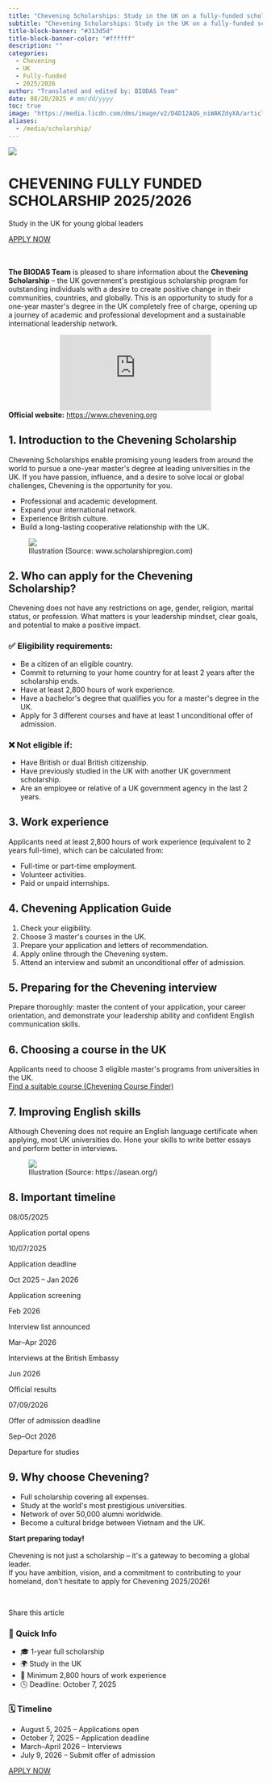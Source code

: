 ```yaml
---
title: "Chevening Scholarships: Study in the UK on a fully-funded scholarship with Chevening"
subtitle: "Chevening Scholarships: Study in the UK on a fully-funded scholarship with Chevening"
title-block-banner: "#313d5d"
title-block-banner-color: "#ffffff"
description: ""
categories:
  - Chevening
  - UK
  - Fully-funded
  - 2025/2026
author: "Translated and edited by: BIODAS Team"
date: 08/20/2025 # mm/dd/yyyy
toc: true
image: "https://media.licdn.com/dms/image/v2/D4D12AQG_niWAKZdyXA/article-cover_image-shrink_720_1280/article-cover_image-shrink_720_1280/0/1728640151097?e=2147483647&v=beta&t=I_Wj6WoF1NgpKq606-nJxFPrU4rYu969GZ1j617uWW8"
aliases: 
  - /media/scholarship/
---
```


![](https://alt.edu.vn/wp-content/uploads/2023/11/alt-feature-Chevening-Scholarship-1.jpg){fig-align="center" class="img-cover"}



```{=html}
<!-- Attach CSS file -->
<link rel="stylesheet" href="section-scholarship-template.css">

<!-- Font Awesome CDN (to display social media icons) -->
<link rel="stylesheet" href="https://cdnjs.cloudflare.com/ajax/libs/font-awesome/6.5.0/css/all.min.css">


<body class="section-scholarship-template">

  <!-- ===== HERO ===== -->
  <div class="hero-banner">
    <div class="hero-content">
      <h1>CHEVENING FULLY FUNDED SCHOLARSHIP 2025/2026</h1>
      <p class="hero-subtitle">Study in the UK for young global leaders</p>
      
      <!-- Button with scholarship deadline -->
      <a 
        href="https://www.chevening.org/apply"
        target="_blank"
        class="apply-button"
        data-deadline="2025-10-07T23:59:00"
      >
        APPLY NOW
      </a>
    </div>
  </div>

  <!-- ===== CONTENT ===== -->
  <div class="layout">
    <div class="main-content">
      <br><br>
      <p><strong>The BIODAS Team</strong> is pleased to share information about the <strong>Chevening Scholarship</strong> – the UK government's prestigious scholarship program for outstanding individuals with a desire to create positive change in their communities, countries, and globally. This is an opportunity to study for a one-year master's degree in the UK completely free of charge, opening up a journey of academic and professional development and a sustainable international leadership network.</p>

      <div style="text-align:center;">
        <iframe 
          src="https://www.youtube.com/embed/hHDTKvt4yIY?si=7aA_ddT_g6sWoywN"
          title="YouTube video player"
          style="width:auto; height:auto; aspect-ratio:16/9; border:0;"
          allow="accelerometer; autoplay; clipboard-write; encrypted-media; gyroscope; picture-in-picture; web-share"
          referrerpolicy="strict-origin-when-cross-origin"
          allowfullscreen>
        </iframe>
      </div>
      
      <strong>Official website:</strong> <a href="https://www.chevening.org" target="_blank">https://www.chevening.org</a></p>

      <h2>1. Introduction to the Chevening Scholarship</h2>
      <p>Chevening Scholarships enable promising young leaders from around the world to pursue a one-year master's degree at leading universities in the UK. If you have passion, influence, and a desire to solve local or global challenges, Chevening is the opportunity for you.</p>

      <div class="highlight-box">
        <ul>
          <li>Professional and academic development.</li>
          <li>Expand your international network.</li>
          <li>Experience British culture.</li>
          <li>Build a long-lasting cooperative relationship with the UK.</li>
        </ul>
      </div>

      <!-- Illustration -->
      <figure>
        <div class="img-wrap">
          <img src="https://www.scholarshipregion.com/wp-content/uploads/elementor/thumbs/UK-Government-Chevening-Scholarships-qc0g3ibu1s0523zq02df7ib6anvlhihenpt574hz4w.jpg" class="img" />
        </div>
        <figcaption>
          Illustration (Source: www.scholarshipregion.com)
        </figcaption>
      </figure>

      <h2>2. Who can apply for the Chevening Scholarship?</h2>
      <p>Chevening does not have any restrictions on age, gender, religion, marital status, or profession. What matters is your leadership mindset, clear goals, and potential to make a positive impact.</p>

      <h3>✅ Eligibility requirements:</h3>
      <div class="highlight-box">
        <ul>
          <li>Be a citizen of an eligible country.</li>
          <li>Commit to returning to your home country for at least 2 years after the scholarship ends.</li>
          <li>Have at least 2,800 hours of work experience.</li>
          <li>Have a bachelor's degree that qualifies you for a master's degree in the UK.</li>
          <li>Apply for 3 different courses and have at least 1 unconditional offer of admission.</li>
        </ul>
      </div>

      <h3>❌ Not eligible if:</h3>
      <div class="highlight-box">
        <ul>
          <li>Have British or dual British citizenship.</li>
          <li>Have previously studied in the UK with another UK government scholarship.</li>
          <li>Are an employee or relative of a UK government agency in the last 2 years.</li>
        </ul>
      </div>

      <h2>3. Work experience</h2>
      <p>Applicants need at least 2,800 hours of work experience (equivalent to 2 years full-time), which can be calculated from:</p>
      <div class="highlight-box">
        <ul>
          <li>Full-time or part-time employment.</li>
          <li>Volunteer activities.</li>
          <li>Paid or unpaid internships.</li>
        </ul>
      </div>

      <h2>4. Chevening Application Guide</h2>
      <div class="highlight-box">
        <ol>
          <li>Check your eligibility.</li>
          <li>Choose 3 master's courses in the UK.</li>
          <li>Prepare your application and letters of recommendation.</li>
          <li>Apply online through the Chevening system.</li>
          <li>Attend an interview and submit an unconditional offer of admission.</li>
        </ol>
      </div>

      <h2>5. Preparing for the Chevening interview</h2>
      <p>Prepare thoroughly: master the content of your application, your career orientation, and demonstrate your leadership ability and confident English communication skills.</p>

      <h2>6. Choosing a course in the UK</h2>
      <p>Applicants need to choose 3 eligible master's programs from universities in the UK.<br>
      <a href="https://www.chevening.org/scholarships/find-a-course/" target="_blank">Find a suitable course (Chevening Course Finder)</a></p>

      <h2>7. Improving English skills</h2>
      <p>Although Chevening does not require an English language certificate when applying, most UK universities do. Hone your skills to write better essays and perform better in interviews.</p>

      <!-- Illustration -->
      <figure>
        <div class="img-wrap">
          <img src="https://asean.org/wp-content/uploads/elementor/thumbs/Chevening-pic1724738642-scaled-qt9q5iek65l9u60mnz6mswzdf7322vdce2z1lqj2iw.jpeg" class="img" />
        </div>
        <figcaption>
          Illustration (Source: https://asean.org/)
        </figcaption>
      </figure>

      <h2>8. Important timeline</h2>

      <div class="timeline-flow">
        <div class="timeline-item">
          <span class="timeline-date">08/05/2025</span>
          <p>Application portal opens</p>
        </div>
        <div class="timeline-item">
          <span class="timeline-date">10/07/2025</span>
          <p>Application deadline</p>
        </div>
        <div class="timeline-item">
          <span class="timeline-date">Oct 2025 – Jan 2026</span>
          <p>Application screening</p>
        </div>
        <div class="timeline-item">
          <span class="timeline-date">Feb 2026</span>
          <p>Interview list announced</p>
        </div>
        <div class="timeline-item">
          <span class="timeline-date">Mar–Apr 2026</span>
          <p>Interviews at the British Embassy</p>
        </div>
        <div class="timeline-item">
          <span class="timeline-date">Jun 2026</span>
          <p>Official results</p>
        </div>
        <div class="timeline-item">
          <span class="timeline-date">07/09/2026</span>
          <p>Offer of admission deadline</p>
        </div>
        <div class="timeline-item">
          <span class="timeline-date">Sep–Oct 2026</span>
          <p>Departure for studies</p>
        </div>
      </div>

      <h2>9. Why choose Chevening?</h2>
      <div class="highlight-box">
        <ul>
          <li>Full scholarship covering all expenses.</li>
          <li>Study at the world's most prestigious universities.</li>
          <li>Network of over 50,000 alumni worldwide.</li>
          <li>Become a cultural bridge between Vietnam and the UK.</li>
        </ul>
      </div>

      <div class="final-note">
        <p><strong>Start preparing today!</strong><br><br>
        Chevening is not just a scholarship – it's a gateway to becoming a global leader.<br>
        If you have ambition, vision, and a commitment to contributing to your homeland, don't hesitate to apply for Chevening 2025/2026!</p>
      </div>
    
      <br>
      <!-- SOCIAL SHARE -->
      <div class="social-section">
        <p class="share-note">Share this article</p>
        <div class="social-share">
          <a href="https://www.facebook.com/sharer/sharer.php?u=https://www.biodas.net/media/scholarship/250820-chevening.html/" class="fb" title="Share on Facebook"><i class="fab fa-facebook-f"></i></a>
          <a href="https://twitter.com/intent/tweet?status=https://www.biodas.net/media/scholarship/250820-chevening.html/" class="x" title="Share on X / Twitter"><i class="fab fa-x-twitter"></i></a>
          <a href="https://www.linkedin.com/shareArticle?mini=true&url=https://biodas.net/media/scholarship/250820-chevening.html/" class="in" title="Share on LinkedIn"><i class="fab fa-linkedin-in"></i></a>
        </div>
      </div>

    </div>

    <!-- SIDEBAR -->
    <aside class="sidebar">
      <div class="quick-info">
        <h3>📘 Quick Info</h3>
        <ul>
          <li>🎓 1-year full scholarship</li>
          <li>🌍 Study in the UK</li>
          <li>💼 Minimum 2,800 hours of work experience</li>
          <li>🕓 Deadline: October 7, 2025</li>
        </ul>
      </div>

      <div class="quick-info">
        <h3>🗓️ Timeline</h3>
        <ul>
          <li>August 5, 2025 – Applications open</li>
          <li>October 7, 2025 – Application deadline</li>
          <li>March–April 2026 – Interviews</li>
          <li>July 9, 2026 – Submit offer of admission</li>
        </ul>
      </div>

      <!-- Button with scholarship deadline -->
      <a 
        href="https://www.chevening.org/apply"
        target="_blank"
        class="apply-button"
        data-deadline="2025-10-07T23:59:00"
      >
        APPLY NOW
      </a>

    </aside>
  </div>

</body>

```


<!-- JS SCRIPT -->
<script src="section-scholarship-template.js"></script>


